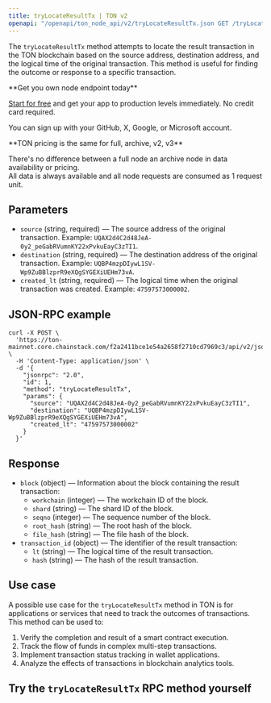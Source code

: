 ---
title: tryLocateResultTx | TON v2
openapi: "/openapi/ton_node_api/v2/tryLocateResultTx.json GET /tryLocateResultTx"
---

The `tryLocateResultTx` method attempts to locate the result transaction in the TON blockchain based on the source address, destination address, and the logical time of the original transaction. This method is useful for finding the outcome or response to a specific transaction.

<Check>
**Get you own node endpoint today**

[Start for free](https://console.chainstack.com/) and get your app to production levels immediately. No credit card required.

You can sign up with your GitHub, X, Google, or Microsoft account.
</Check>

<Note>
**TON pricing is the same for full, archive, v2, v3**

There's no difference between a full node an archive node in data availability or pricing.  
All data is always available and all node requests are consumed as 1 request unit.
</Note>

  

## Parameters

* `source` (string, required) — The source address of the original transaction. Example: `UQAX2d4C2d48JeA-0y2_peGabRVumnKY22xPvkuEayC3zTI1`.
* `destination` (string, required) — The destination address of the original transaction. Example: `UQBP4mzpDIywL1SV-Wp9ZuBBlzprR9eXQgSYGEXiUEHm73vA`.
* `created_lt` (string, required) — The logical time when the original transaction was created. Example: `47597573000002`.

## JSON-RPC example

```shell Shell
curl -X POST \
  'https://ton-mainnet.core.chainstack.com/f2a2411bce1e54a2658f2710cd7969c3/api/v2/jsonRPC' \
  -H 'Content-Type: application/json' \
  -d '{
    "jsonrpc": "2.0",
    "id": 1,
    "method": "tryLocateResultTx",
    "params": {
      "source": "UQAX2d4C2d48JeA-0y2_peGabRVumnKY22xPvkuEayC3zTI1",
      "destination": "UQBP4mzpDIywL1SV-Wp9ZuBBlzprR9eXQgSYGEXiUEHm73vA",
      "created_lt": "47597573000002"
    }
  }'
```


## Response

* `block` (object) — Information about the block containing the result transaction:
  + `workchain` (integer) — The workchain ID of the block.
  + `shard` (string) — The shard ID of the block.
  + `seqno` (integer) — The sequence number of the block.
  + `root_hash` (string) — The root hash of the block.
  + `file_hash` (string) — The file hash of the block.
* `transaction_id` (object) — The identifier of the result transaction:
  + `lt` (string) — The logical time of the result transaction.
  + `hash` (string) — The hash of the result transaction.

## Use case

A possible use case for the `tryLocateResultTx` method in TON is for applications or services that need to track the outcomes of transactions. This method can be used to:

1. Verify the completion and result of a smart contract execution.
2. Track the flow of funds in complex multi-step transactions.
3. Implement transaction status tracking in wallet applications.
4. Analyze the effects of transactions in blockchain analytics tools.

## Try the `tryLocateResultTx` RPC method yourself